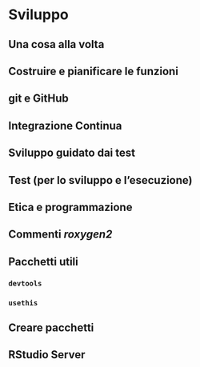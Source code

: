 # Sviluppo {#sviluppo}

## Una cosa alla volta

## Costruire e pianificare le funzioni

## git e GitHub

## Integrazione Continua

## Sviluppo guidato dai test

## Test (per lo sviluppo e l'esecuzione)

## Etica e programmazione

## Commenti _roxygen2_

## Pacchetti utili

### `devtools`

### `usethis`

## Creare pacchetti

## RStudio Server
